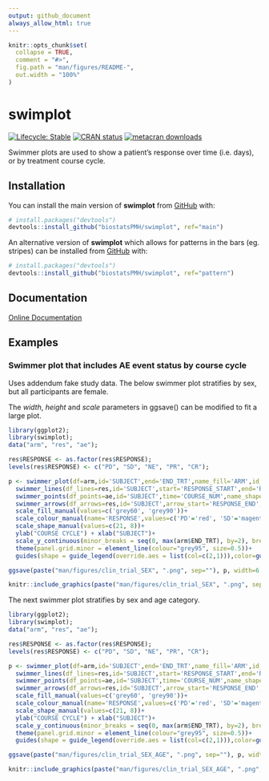 ```yaml
---
output: github_document
always_allow_html: true
---
```


<!-- This file is used to create README.md
Note that the README.md document may need updating to change
'\<0.001' to '<0.001'. 
-->

```r
knitr::opts_chunk$set(
  collapse = TRUE,
  comment = "#>",
  fig.path = "man/figures/README-",
  out.width = "100%"
)

```

# swimplot


<!-- badges: start -->

[![Lifecycle:
Stable](https://img.shields.io/badge/lifecycle-stable-green.svg)](https://lifecycle.r-lib.org/articles/stages.html#stable)
[![CRAN
status](https://www.r-pkg.org/badges/version/exceldata)](https://CRAN.R-project.org/package=swimplot)
[![metacran
downloads](https://cranlogs.r-pkg.org/badges/grand-total/exceldata)](https://cran.r-project.org/package=swimplot)

<!-- badges: end -->

Swimmer plots are used to show a patient's response over time (i.e. days), or by treatment course cycle. 


## Installation

You can install the main version of **swimplot** from [GitHub](https://github.com/) with:


``` r
# install.packages("devtools")
devtools::install_github("biostatsPMH/swimplot", ref="main")
```

An alternative version of **swimplot** which allows for patterns in the bars (eg. stripes) can be installed from [GitHub](https://github.com/) with:


``` r
# install.packages("devtools")
devtools::install_github("biostatsPMH/swimplot", ref="pattern")
```

## Documentation

[Online Documentation](https://biostatsPMH.github.io/swimplot/)

## Examples

### Swimmer plot that includes AE event status by course cycle 

Uses addendum fake study data. The below swimmer plot stratifies by sex, but all participants are female.

The *width*, *height* and *scale* parameters in ggsave() can be modified to fit a large plot.

```r
library(ggplot2);
library(swimplot);
data("arm", "res", "ae");

res$RESPONSE <- as.factor(res$RESPONSE);
levels(res$RESPONSE) <- c("PD", "SD", "NE", "PR", "CR");

p <- swimmer_plot(df=arm,id='SUBJECT',end='END_TRT',name_fill='ARM',id_order ='increasing',col="black",alpha=0.75,width=.8,base_size=14,stratify= c('SEX')) +
  swimmer_lines(df_lines=res,id='SUBJECT',start='RESPONSE_START',end='RESPONSE_END',name_col='RESPONSE',size=1)+
  swimmer_points(df_points=ae,id='SUBJECT',time='COURSE_NUM',name_shape='EVENT',name_col='EVENT',fill='white',size=c(1.25, 3)[as.factor(ae$EVENT)])+
  swimmer_arrows(df_arrows=res,id='SUBJECT',arrow_start='RESPONSE_END',cont='CONTINUED_RESPONSE',name_col='RESPONSE',show.legend=FALSE,type="open",cex=1) +
  scale_fill_manual(values=c('grey60', 'grey90'))+
  scale_colour_manual(name='RESPONSE',values=c('PD'='red', 'SD'='magenta1', 'NE'='gold', 'PR'='chartreuse2', 'CR'='turquoise2', 'AE'='red', 'SAE'='black'), breaks = c('PD', 'SD', 'NE', 'PR', 'CR'))  +
  scale_shape_manual(values=c(21, 8))+
  ylab("COURSE CYCLE") + xlab("SUBJECT")+
  scale_y_continuous(minor_breaks = seq(0, max(arm$END_TRT), by=2), breaks = seq(0, max(arm$END_TRT), by=4))+
  theme(panel.grid.minor = element_line(colour="grey95", size=0.5))+
  guides(shape = guide_legend(override.aes = list(col=c(2,1))),color=guide_legend(override.aes = list(shape=NA)));

ggsave(paste("man/figures/clin_trial_SEX", ".png", sep=""), p, width=6.4, height=6.4, device="png", scale=1);
```

```r
knitr::include_graphics(paste("man/figures/clin_trial_SEX", ".png", sep=""))
```


The next swimmer plot stratifies by sex and age category.

```r
library(ggplot2);
library(swimplot);
data("arm", "res", "ae");

res$RESPONSE <- as.factor(res$RESPONSE);
levels(res$RESPONSE) <- c("PD", "SD", "NE", "PR", "CR");

p <- swimmer_plot(df=arm,id='SUBJECT',end='END_TRT',name_fill='ARM',id_order ='increasing',col="black",alpha=0.75,width=.8,base_size=14,stratify= c('SEX','AGE')) +
  swimmer_lines(df_lines=res,id='SUBJECT',start='RESPONSE_START',end='RESPONSE_END',name_col='RESPONSE',size=1)+
  swimmer_points(df_points=ae,id='SUBJECT',time='COURSE_NUM',name_shape='EVENT',name_col='EVENT',fill='white',size=c(1.25, 3)[as.factor(ae$EVENT)])+
  swimmer_arrows(df_arrows=res,id='SUBJECT',arrow_start='RESPONSE_END',cont='CONTINUED_RESPONSE',name_col='RESPONSE',show.legend=FALSE,type="open",cex=1) +
  scale_fill_manual(values=c('grey60', 'grey90'))+
  scale_colour_manual(name='RESPONSE',values=c('PD'='red', 'SD'='magenta1', 'NE'='gold', 'PR'='chartreuse2', 'CR'='turquoise2', 'AE'='red', 'SAE'='black'), breaks = c('PD', 'SD', 'NE', 'PR', 'CR'))  +
  scale_shape_manual(values=c(21, 8))+
  ylab("COURSE CYCLE") + xlab("SUBJECT")+
  scale_y_continuous(minor_breaks = seq(0, max(arm$END_TRT), by=2), breaks = seq(0, max(arm$END_TRT), by=4))+
  theme(panel.grid.minor = element_line(colour="grey95", size=0.5))+
  guides(shape = guide_legend(override.aes = list(col=c(2,1))),color=guide_legend(override.aes = list(shape=NA)));

ggsave(paste("man/figures/clin_trial_SEX_AGE", ".png", sep=""), p, width=6.4, height=6.4, device="png", scale=1);
```

```r
knitr::include_graphics(paste("man/figures/clin_trial_SEX_AGE", ".png", sep=""))
```
